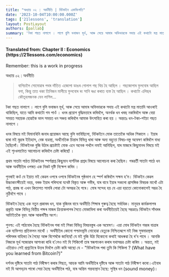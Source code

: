 ```yaml
---
title: "অধ্যায় ০২ : অৰ্থনীতি | বিটকইন একবিংশতি"
date: '2023-10-04T10:00:00.000Z'
tags: ['21lessons', 'translation']
layout: PostLayout
authors: [pallab]
summary: 'টকা গছত নালাগে । লাগে বুলি ভবাজন মূৰ্খ, আৰু সেয়ে আমাৰ অভিভাৱকে সদায় এই কথাটো মন্ত্ৰ মাতাদি আওৰাই থাকিছিল, যাতে আমি কথাটো গম পাওঁ । ধনৰ প্ৰয়োগ বুদ্ধিমত্তাৰে কৰিবলৈ, অনৰ্থক ধন খৰছ নকৰিবলৈ আৰু বেয়া সময়ত সহায়ক হোৱাকৈ ভাল সময়ত ধন সঞ্চয় কৰিবলৈ আমাক উৎসাহিত কৰা হয় ।...'
---
```


<div style={{textAlign:"center"}}>
    <h4> Translated from: Chapter II : Economics (https://21lessons.com/economics) </h4>
    <p style={{color:"red"}}> Remember: this is a work in progress </p>
</div>

অধ্যায় ০২ : অৰ্থনীতি

> বাগিচালৈ সোমোৱাৰ পথৰ দাঁতিত এজোপা ডাঙৰ গোলাপ গছ থিয় হৈ আছিল ।
> গছজোপাৰ ফুলবোৰ আছিল বগা, কিন্তু তাত থকা তিনিজন মালীয়ে ফুলবোৰ ৰং সানি ৰঙা কৰাত ব্যস্ত হৈ আছিল ।
> কথাটো এলিছৰ কৌতূহলজনক যেন লাগিল...

টকা গছত নালাগে ।
লাগে বুলি ভবাজন মূৰ্খ, আৰু সেয়ে আমাৰ অভিভাৱকে সদায় এই কথাটো মন্ত্ৰ মাতাদি আওৰাই থাকিছিল, যাতে আমি কথাটো গম পাওঁ ।
ধনৰ প্ৰয়োগ বুদ্ধিমত্তাৰে কৰিবলৈ, অনৰ্থক ধন খৰছ নকৰিবলৈ আৰু বেয়া সময়ত সহায়ক হোৱাকৈ ভাল সময়ত ধন সঞ্চয় কৰিবলৈ আমাক উৎসাহিত কৰা হয় ।
অন্ততঃ ধন-টকা-পইচা গছত নালাগে ।

ধনৰ বিষয়ে মই যিমানখিনি জনাৰ প্ৰয়োজন আছে বুলি ভাবিছিলো, বিটকইনে মোক তাতোকৈ অধিক শিকালে ।
ইয়াৰ দ্বাৰা মই মুদ্ৰাৰ ইতিহাস, বেঙ্ক ব্যৱস্থা, অৰ্থনৈতিক চিন্তাৰ বিভিন্ন ধাৰা আৰু অন্য বহুতো বিষয়-বস্তু অন্বেষণ কৰিবলৈ বাধ্য হৈছিলোঁ।
বিটকইনক বুজি উঠাৰ প্ৰচেষ্টাই মোক এনে অনেক পথলৈ নমাই আনিছিল, যাৰ মাজৰে কিছুমানৰ বিষয়ে মই এই শৃংখলাটোত আলোচনা কৰিবলৈ চেষ্টা কৰিছোঁ ।

প্ৰথম সাতটা পাঠত বিটকইনৰ স্পৰ্শপ্ৰাপ্ত কিছুমান দাৰ্শনিক প্ৰশ্নৰ বিষয়ে আলোচনা কৰা হৈছিল। পৰৱৰ্তী সাতটা পাঠে ধন আৰু অৰ্থনীতিৰ ওপৰত এক নিকট দৃষ্টি নিক্ষেপ কৰিব ।

পুনৰাই কওঁ যে ইয়াত মই কেৱল ওপৰে ওপৰে বিটকইনৰ পৃষ্ঠভাগ হে স্পৰ্শ কৰিবলৈ সক্ষম হ’ম। বিটকইন কেৱল উচ্চাকাংক্ষীয়েই নহয়, বৰঞ্চ ইয়াৰ পৰিসৰো যথেষ্ট বিস্তৃত আৰু গভীৰ, যাৰ বাবে ইয়াৰ সকলো প্ৰাসঙ্গিক বিষয়ক মাথোঁ এটা পাঠ, প্ৰবন্ধ বা এখন কিতাপত সামৰি লোৱা টো অসম্ভৱ হৈ পৰে। মোৰ সন্দেহ হয় যে এয়া হয়তো কোনোকালেই সম্ভৱ হৈ নুঠিবগৈ পাৰে ।

বিটকইন হৈছে এক নতুন প্ৰকাৰৰ ধন, যাক বুজিবৰ বাবে অৰ্থনীতি শিক্ষাৰ গুৰুত্ব হৈছে সৰ্বাধিক। মানুহৰ কাৰ্যকলাপৰ প্ৰকৃতি আৰু বিভিন্ন বিত্তীয় পক্ষৰ মাজৰ ক্ৰিয়াকলাপৰ সৈতে মোকাবিলা কৰা অৰ্থনীতিয়েই হৈছে সম্ভৱতঃ  বিটকইন সাঁথৰৰ আটাইতকৈ বৃহৎ আৰু আকৰ্ষণীয় অংশ।

পুনশ্চ: এই পাঠবোৰ হৈছে বিটকইনৰ পৰা মই শিকা বিভিন্ন বিষয়বস্তুৰ এক অন্বেষণ। এয়া মোৰ বিটকইন গহ্বৰ যাত্ৰাৰ এক ব্যক্তিগত প্ৰতিফলন মাথোঁ । অৰ্থনীতিৰ কোনো পশ্চাদভূমি নোহোৱা হেতুকে নিশ্চিতৰূপে মই নিজ সুষমাৱস্থাৰ পৰিসৰৰ বাহিৰত ৰৈ গৈছো আৰু বিশেষকৈ জানিছোঁ যে মই বুজি উঠা যিকোনো কথাই আধৰুৱা হৈ ৰ’ব পাৰে ।
আনকি নিজকে মূৰ্খ সজোৱাৰ আশংকা ৰাখি হ’লেও মই যি শিকিলোঁ তাৰ স্বৰূপাংকন কৰাৰ যথাসম্ভৱ চেষ্টা কৰিম ।
অন্তত, মই এতিয়াও সেই প্ৰশ্নটোৰে উত্তৰ দিবলৈ চেষ্টা কৰি আছো যে - "বিটকইনৰ পৰা তুমি কি শিকিলা ? (What have you learned from Bitcoin?)"

দৰ্শনৰ দৃষ্টিৰে সাতটা পাঠ নিৰীক্ষণ কৰাৰ পিছত, আহক আমি অৰ্থনীতিৰ দৃষ্টিৰে আৰু সাতটা পাঠ নিৰীক্ষণ কৰো।এইবাৰ মই যি আগবঢ়াব পাৰো সেয়া হৈছে অৰ্থনীতিৰ পাঠ, যাৰ অন্তিম গন্তব্যস্থান হৈছে: সুস্থিৰ ধন (sound money)।